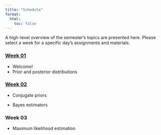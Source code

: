```yaml
---
title: "Schedule"
format: 
  html: 
    toc: false
---
```


A high-level overview of the semester's topics are presented here. Please select a week for a specific day's assignments and materials.

### [Week 01](weeks/week-01.qmd)

-   Welcome!
-   Prior and posterior distributions

### [Week 02](weeks/week-02.qmd)

-   Conjugate priors

-   Bayes estimators

### Week 03

-   Maximum likelihood estimation
